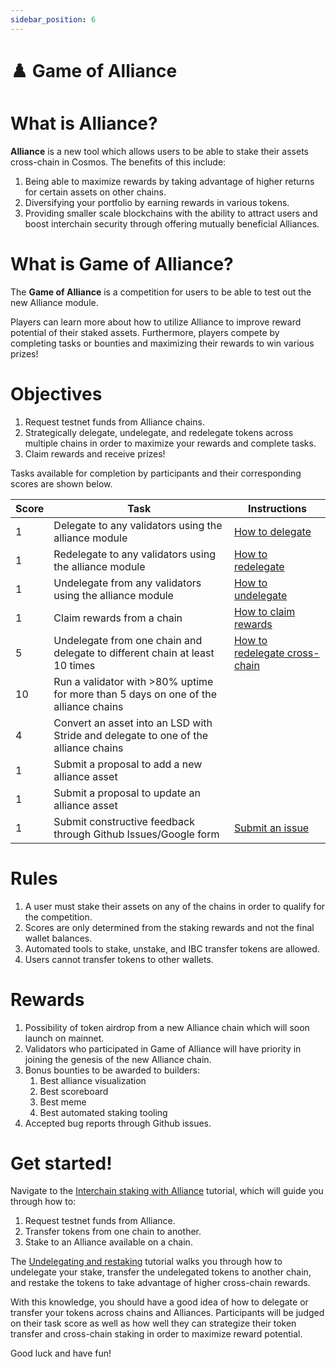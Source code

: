 ```yaml
---
sidebar_position: 6
---
```


# ♟️ Game of Alliance

# What is Alliance?

**Alliance** is a new tool which allows users to be able to stake their assets cross-chain in Cosmos. The benefits of this include:

1. Being able to maximize rewards by taking advantage of higher returns for certain assets on other chains.
2. Diversifying your portfolio by earning rewards in various tokens.
3. Providing smaller scale blockchains with the ability to attract users and boost interchain security through offering mutually beneficial Alliances.

# What is Game of Alliance?

The **Game of Alliance** is a competition for users to be able to test out the new Alliance module.

Players can learn more about how to utilize Alliance to improve reward potential of their staked assets. Furthermore, players compete by completing tasks or bounties and maximizing their rewards to win various prizes!

# Objectives

1. Request testnet funds from Alliance chains.
2. Strategically delegate, undelegate, and redelegate tokens across multiple chains in order to maximize your rewards and complete tasks.
3. Claim rewards and receive prizes!

Tasks available for completion by participants and their corresponding scores are shown below.

| Score | Task                                                                                | Instructions                                                             |
| ----- | ----------------------------------------------------------------------------------- | ------------------------------------------------------------------------ |
| 1     | Delegate to any validators using the alliance module                                | [How to delegate](delegating#delegate-tokens-to-your-preferred-alliance) |
| 1     | Redelegate to any validators using the alliance module                              | [How to redelegate](./redelegating)                                      |
| 1     | Undelegate from any validators using the alliance module                            | [How to undelegate](./cross-chain-redelegating#undelegate-staked-tokens) |
| 1     | Claim rewards from a chain                                                          | [How to claim rewards](./delegating#claim-rewards)                       |
| 5     | Undelegate from one chain and delegate to different chain at least 10 times         | [How to redelegate cross-chain](./cross-chain-redelegating)              |
| 10    | Run a validator with >80% uptime for more than 5 days on one of the alliance chains |                                                                          |
| 4     | Convert an asset into an LSD with Stride and delegate to one of the alliance chains |                                                                          |
| 1     | Submit a proposal to add a new alliance asset                                       |                                                                          |
| 1     | Submit a proposal to update an alliance asset                                       |                                                                          |
| 1     | Submit constructive feedback through Github Issues/Google form                      | [Submit an issue](https://github.com/terra-money/alliance/issues)        |

# Rules

1. A user must stake their assets on any of the chains in order to qualify for the competition.
2. Scores are only determined from the staking rewards and not the final wallet balances.
3. Automated tools to stake, unstake, and IBC transfer tokens are allowed.
4. Users cannot transfer tokens to other wallets.

# Rewards

1. Possibility of token airdrop from a new Alliance chain which will soon launch on mainnet.
2. Validators who participated in Game of Alliance will have priority in joining the genesis of the new Alliance chain.
3. Bonus bounties to be awarded to builders:
   1. Best alliance visualization
   2. Best scoreboard
   3. Best meme
   4. Best automated staking tooling
4. Accepted bug reports through Github issues.

# Get started!

Navigate to the [Interchain staking with Alliance](./delegating) tutorial, which will guide you through how to:

1. Request testnet funds from Alliance.
2. Transfer tokens from one chain to another.
3. Stake to an Alliance available on a chain.

The [Undelegating and restaking](./redelegating) tutorial walks you through how to undelegate your stake, transfer the undelegated tokens to another chain, and restake the tokens to take advantage of higher cross-chain rewards.

With this knowledge, you should have a good idea of how to delegate or transfer your tokens across chains and Alliances. Participants will be judged on their task score as well as how well they can strategize their token transfer and cross-chain staking in order to maximize reward potential.

Good luck and have fun!
